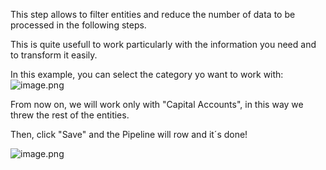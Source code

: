 This step allows to filter entities and reduce the number of data to be processed in the following steps. 

This is quite usefull to work particularly with the information you need and to transform it easily.

In this example, you can select the category yo want to work with:
![image.png](https://alphacast-images.s3.us-west-2.amazonaws.com/next-s3-uploads/da425769-40dd-4511-84d3-bff1a3b38678/tempsnip.png)

From now on, we will work only with "Capital Accounts", in this way we threw the rest of the entities.

Then, click "Save" and the Pipeline will row and it´s done!

![image.png](https://alphacast-images.s3.us-west-2.amazonaws.com/next-s3-uploads/7bf4fe74-4e24-49d2-a6b7-e0f038c71163/image.png)
